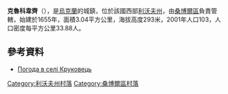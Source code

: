 {{coord|49|38|47|N|23|35|57|E|scale:100000|display=title}}

'''克魯科韋齊'''（{{lang-uk|Круковець}}），是[[烏克蘭|烏克蘭]]的城鎮，位於該國西部[[利沃夫州|利沃夫州]]，由[[桑博爾區|桑博爾區]]負責管轄，始建於1655年，面積3.04平方公里，海拔高度293米，2001年人口103，人口密度每平方公里33.88人。

==參考資料==
* [http://weather.in.ua/ua/l'vovskaja/12488 Погода в селі Круковець]{{Wayback|url=http://weather.in.ua/ua/l%27vovskaja/12488 |date=20111221152006 }}

[[Category:利沃夫州村落|Category:利沃夫州村落]]
[[Category:桑博爾區村落|Category:桑博爾區村落]]


{{Lviv-geo-stub}}